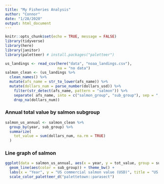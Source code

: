 ```yaml
---
title: "My Fisheries Analysis"
author: "Connor"
date: "1/28/2020"
output: html_document
---
```


```r
knitr::opts_chunk$set(echo = TRUE, message = FALSE)
library(tidyverse)
library(here)  
library(janitor) 
library(paletteer) # install.packages("paletteer")

```

```r
us_landings <- read_csv(here("data", "noaa_landings.csv"), 
                        na = "no data")
salmon_clean <- (us_landings %>% 
  clean_names() %>% 
  mutate(afs_name = str_to_lower(afs_name)) %>% 
  mutate(dollars_num = parse_number(dollars_usd)) %>% 
    filter(str_detect(afs_name, pattern = "salmon")) %>% 
    separate( afs_name, into = c("salmon_group", "sub_group"), sep = ", ") %>% 
    drop_na(dollars_num))
```

### Annual total value by salmon subgroup

```r
salmon_us_annual <- salmon_clean %>% 
  group_by(year, sub_group) %>% 
  summarize(
    tot_value = sum(dollars_num, na.rm = TRUE)
  )

```

### Line graph of salmon

```r
ggplot(data = salmon_us_annual, aes(x = year, y = tot_value, group = sub_group)) +
  geom_line(aes(color = sub_group)) + theme_bw() +
  labs(x = "Year", y = "US commercial salmon value (USD)", title = "US Salmon") +
  scale_color_paletteer_d("palettetown::parasect")
```

